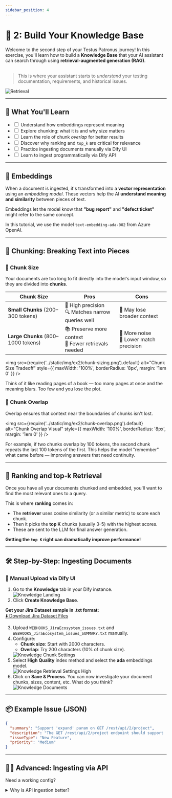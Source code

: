 ```yaml
---
sidebar_position: 4
---
```


# 📄 2: Build Your Knowledge Base

<div style={{ display: 'grid', gridTemplateColumns: '2fr 1fr', gap: '2em', alignItems: 'center', marginBottom: '2em' }}>
  <div>
    Welcome to the second step of your Testus Patronus journey! In this exercise, you'll learn how to build a <b>Knowledge Base</b> that your AI assistant can search through using <b>retrieval-augmented generation (RAG)</b>.<br /><br />
    <blockquote style={{ background: '#f3f0ff', borderLeft: '4px solid #7c3aed', padding: '0.7em 1em', borderRadius: '6px' }}>
      This is where your assistant starts to <em>understand</em> your testing documentation, requirements, and historical issues.
    </blockquote>
  </div>
  <div style={{ textAlign: 'center' }}>
    <img src={require('../static/img/ex2/knowledge-base.png').default} alt="Retrieval" style={{ maxWidth: '100%', height: 'auto' }} />
  </div>
</div>

---

## 📌 What You'll Learn

<div style={{ background: '#f3f0ff', border: '2px solid #7c3aed', borderRadius: '8px', padding: '1em 1.5em', marginBottom: '2em' }}>
  <ul style={{ listStyle: 'none', paddingLeft: '1em', margin: 0 }}>
    <li><label><input type="checkbox" /> Understand how embeddings represent meaning</label></li>
    <li><label><input type="checkbox" /> Explore chunking: what it is and why size matters</label></li>
    <li><label><input type="checkbox" /> Learn the role of chunk <em>overlap</em> for better results</label></li>
    <li><label><input type="checkbox" /> Discover why ranking and <code>top_k</code> are critical for relevance</label></li>
    <li><label><input type="checkbox" /> Practice ingesting documents manually via Dify UI</label></li>
    <li><label><input type="checkbox" /> Learn to ingest programmatically via Dify API</label></li>
  </ul>
</div>

---

## 🧠 Embeddings

When a document is ingested, it's transformed into a <b>vector representation</b> using an <i>embedding model</i>. These vectors help the AI <b>understand meaning and similarity</b> between pieces of text.

<div style={{ background: '#e0f2fe', border: '2px solid #38bdf8', borderRadius: '8px', padding: '0.8em 1.2em', margin: '1em 0' }}>
  Embeddings let the model know that <b>"bug report"</b> and <b>"defect ticket"</b> might refer to the same concept.
</div>

In this tutorial, we use the model <code>text-embedding-ada-002</code> from Azure OpenAI.

---

## 🍰 Chunking: Breaking Text into Pieces

<h2 id="chunk-size-tradeoff"></h2>

### 📏 Chunk Size

Your documents are too long to fit directly into the model's input window, so they are divided into <b>chunks</b>.

<table style={{ width: '100%', borderCollapse: 'collapse', marginBottom: '2em' }}>
  <thead>
    <tr style={{ background: '#f3f0ff' }}>
      <th style={{ padding: '0.5em', border: '1px solid #e5e7eb' }}>Chunk Size</th>
      <th style={{ padding: '0.5em', border: '1px solid #e5e7eb' }}>Pros</th>
      <th style={{ padding: '0.5em', border: '1px solid #e5e7eb' }}>Cons</th>
    </tr>
  </thead>
  <tbody>
    <tr><td style={{ border: '1px solid #e5e7eb' }}><b>Small Chunks</b> (200–300 tokens)</td><td style={{ border: '1px solid #e5e7eb' }}>🎯 High precision<br/>🔍 Matches narrow queries well</td><td style={{ border: '1px solid #e5e7eb' }}>🧩 May lose broader context</td></tr>
    <tr><td style={{ border: '1px solid #e5e7eb' }}><b>Large Chunks</b> (800–1000 tokens)</td><td style={{ border: '1px solid #e5e7eb' }}>📚 Preserve more context<br/>🔁 Fewer retrievals needed</td><td style={{ border: '1px solid #e5e7eb' }}>🧊 More noise<br/>🎯 Lower match precision</td></tr>
  </tbody>
</table>

<img src={require('../static/img/ex2/chunk-sizing.png').default} alt="Chunk Size Tradeoff" style={{ maxWidth: '100%', borderRadius: '8px', margin: '1em 0' }} />

<div style={{ background: '#fffbe8', border: '2px solid #facc15', borderRadius: '8px', padding: '0.8em 1.2em', margin: '1em 0' }}>
  Think of it like reading pages of a book — too many pages at once and the meaning blurs. Too few and you lose the plot.
</div>

### 🔄 Chunk Overlap

Overlap ensures that context near the boundaries of chunks isn't lost.

<img src={require('../static/img/ex2/chunk-overlap.png').default} alt="Chunk Overlap Visual" style={{ maxWidth: '100%', borderRadius: '8px', margin: '1em 0' }} />

For example, if two chunks overlap by 100 tokens, the second chunk repeats the last 100 tokens of the first. This helps the model "remember" what came before — improving answers that need continuity.

---

## 🎯 Ranking and top-k Retrieval

Once you have all your documents chunked and embedded, you'll want to find the most relevant ones to a query.

This is where <b>ranking</b> comes in:
<ul>
  <li>The <b>retriever</b> uses cosine similarity (or a similar metric) to score each chunk.</li>
  <li>Then it picks the <b>top K</b> chunks (usually 3–5) with the highest scores.</li>
  <li>These are sent to the LLM for final answer generation.</li>
</ul>

<div style={{ background: '#e0f2fe', border: '2px solid #38bdf8', borderRadius: '8px', padding: '0.8em 1.2em', margin: '1em 0' }}>
  <b>Getting the <code>top K</code> right can dramatically improve performance!</b>
</div>

---

## 🛠️ Step-by-Step: Ingesting Documents

### 📝 Manual Upload via Dify UI

<ol style={{ marginBottom: '2em' }}>
  <li>Go to the <b>Knowledge</b> tab in your Dify instance.<br /><img src={require('../static/img/ex2/knowledge-landing.png').default} alt="Knowledge Landing" style={{ maxWidth: '100%', borderRadius: '8px', margin: '1em 0' }} /></li>
  <li>Click <b>Create Knowledge Base</b>.</li>
</ol>

<div style={{ background: '#fffbe8', border: '2px solid #facc15', borderRadius: '8px', padding: '0.8em 1.2em', margin: '1em 0' }}>
  <b>Get your Jira Dataset sample in .txt format:</b><br />
  <a
    href="/tp/dataset/dataset_txt.zip"
    download="jira-dataset.zip"
    style={{
      display: 'inline-flex',
      alignItems: 'center',
      justifyContent: 'center',
      padding: '0.6em 1.2em',
      color: '#fffce7',
      background: '#7c3aed',
      borderRadius: '6px',
      fontWeight: 600,
      textDecoration: 'none',
      marginTop: '1em',
      marginBottom: '2em'
    }}
  >
    ⬇️ Download Jira Dataset Files
  </a>
</div>

<ol start="3" style={{ marginBottom: '2em' }}>
  <li>Upload <code>WEBHOOKS_JiraEcosystem_issues.txt</code> and <code>WEBHOOKS_JiraEcosystem_issues_SUMMARY.txt</code> manually.</li>
  <li>
    Configure:
    <ul>
      <li><b>Chunk size</b>: Start with 2000 characters.</li>
      <li><b>Overlap</b>: Try 200 characters (10% of chunk size).</li>
    </ul>
    <img src={require('../static/img/ex2/knowledge-chunk-settings.png').default} alt="Knowledge Chunk Settings" style={{ maxWidth: '100%', borderRadius: '8px', margin: '1em 0' }} />
  </li>
  <li>
    Select <b>High Quality</b> index method and select the <b>ada</b> embeddings model.<br />
    <img src={require('../static/img/ex2/knowledge-retrieval-settings-high.png').default} alt="Knowledge Retrieval Settings High" style={{ maxWidth: '100%', borderRadius: '8px', margin: '1em 0' }} />
  </li>
  <li>
    Click on <b>Save & Process</b>. You can now investigate your document chunks, sizes, content, etc. What do you think?<br />
    <img src={require('../static/img/ex2/knowledge-documents.png').default} alt="Knowledge Documents" style={{ maxWidth: '100%', borderRadius: '8px', margin: '1em 0' }} />
  </li>
</ol>


---

## 📦 Example Issue (JSON)

```json
{
  "summary": "Support 'expand' param on GET /rest/api/2/project",
  "description": "The GET /rest/api/2/project endpoint should support 'expand' to allow additional project details.",
  "issueType": "New Feature",
  "priority": "Medium"
}
```

---

## 🧑‍💻 Advanced: Ingesting via API

Need a working config?

<details style={{
  border: '2px solid #7c3aed',
  borderRadius: '8px',
  background: '#faf9ff',
  padding: '0.5em 1em',
  marginTop: '1em',
  marginBottom: '1em'
}}>
<summary>Why is API ingestion better?</summary>

<ul>
  <li>✅ Supports more complex documents and formats.</li>
  <li>🔁 Enables automation and batch processing.</li>
  <li>📦 You can attach metadata (e.g. <code>issue_key</code>) for filtering or analytics.</li>
</ul>
</details>
